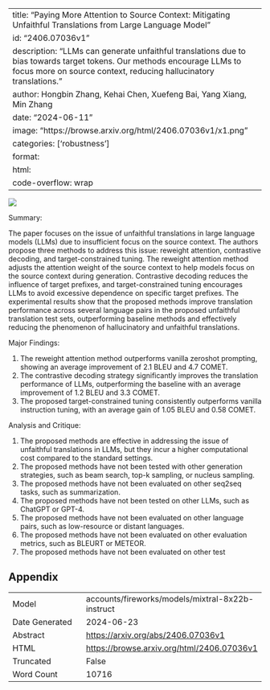 
---
title: "Paying More Attention to Source Context: Mitigating Unfaithful Translations from Large Language Model"
id: "2406.07036v1"
description: "LLMs can generate unfaithful translations due to bias towards target tokens. Our methods encourage LLMs to focus more on source context, reducing hallucinatory translations."
author: Hongbin Zhang, Kehai Chen, Xuefeng Bai, Yang Xiang, Min Zhang
date: "2024-06-11"
image: "https://browse.arxiv.org/html/2406.07036v1/x1.png"
categories: ['robustness']
format:
  html:
    code-overflow: wrap
---

![](https://browse.arxiv.org/html/2406.07036v1/x1.png)

Summary:

The paper focuses on the issue of unfaithful translations in large language models (LLMs) due to insufficient focus on the source context. The authors propose three methods to address this issue: reweight attention, contrastive decoding, and target-constrained tuning. The reweight attention method adjusts the attention weight of the source context to help models focus on the source context during generation. Contrastive decoding reduces the influence of target prefixes, and target-constrained tuning encourages LLMs to avoid excessive dependence on specific target prefixes. The experimental results show that the proposed methods improve translation performance across several language pairs in the proposed unfaithful translation test sets, outperforming baseline methods and effectively reducing the phenomenon of hallucinatory and unfaithful translations.

Major Findings:

1. The reweight attention method outperforms vanilla zeroshot prompting, showing an average improvement of 2.1 BLEU and 4.7 COMET.
2. The contrastive decoding strategy significantly improves the translation performance of LLMs, outperforming the baseline with an average improvement of 1.2 BLEU and 3.3 COMET.
3. The proposed target-constrained tuning consistently outperforms vanilla instruction tuning, with an average gain of 1.05 BLEU and 0.58 COMET.

Analysis and Critique:

1. The proposed methods are effective in addressing the issue of unfaithful translations in LLMs, but they incur a higher computational cost compared to the standard settings.
2. The proposed methods have not been tested with other generation strategies, such as beam search, top-k sampling, or nucleus sampling.
3. The proposed methods have not been evaluated on other seq2seq tasks, such as summarization.
4. The proposed methods have not been tested on other LLMs, such as ChatGPT or GPT-4.
5. The proposed methods have not been evaluated on other language pairs, such as low-resource or distant languages.
6. The proposed methods have not been evaluated on other evaluation metrics, such as BLEURT or METEOR.
7. The proposed methods have not been evaluated on other test

## Appendix

|          |          |
|----------|----------|
| Model     | accounts/fireworks/models/mixtral-8x22b-instruct       |
| Date Generated     | 2024-06-23       |
| Abstract | [https://arxiv.org/abs/2406.07036v1](https://arxiv.org/abs/2406.07036v1)        |
| HTML     | [https://browse.arxiv.org/html/2406.07036v1](https://browse.arxiv.org/html/2406.07036v1)       |
| Truncated       | False       |
| Word Count       | 10716       |